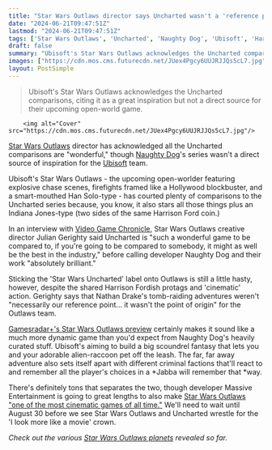 ```yaml
---
title: "Star Wars Outlaws director says Uncharted wasn't a 'reference point,' but 'if you're going to be compared to somebody, it might as well be the best'"
date: "2024-06-21T09:47:51Z"
lastmod: "2024-06-21T09:47:51Z"
tags: ['Star Wars Outlaws', 'Uncharted', 'Naughty Dog', 'Ubisoft', 'Harrison Ford', 'Massive Entertainment']
draft: false
summary: "Ubisoft's Star Wars Outlaws acknowledges the Uncharted comparisons, citing it as a great inspiration but not a direct source for their upcoming open-world game."
images: ["https://cdn.mos.cms.futurecdn.net/JUex4Pgcy6UUJRJJQs5cL7.jpg"]
layout: PostSimple
---
```

> Ubisoft's Star Wars Outlaws acknowledges the Uncharted comparisons, citing it as a great inspiration but not a direct source for their upcoming open-world game.


        <img alt="Cover" src="https://cdn.mos.cms.futurecdn.net/JUex4Pgcy6UUJRJJQs5cL7.jpg"/>
        
[Star Wars Outlaws](https://www.gamesradar.com/star-wars-outlaws-guide/) director has acknowledged all the Uncharted comparisons are "wonderful," though [Naughty Dog](https://www.gamesradar.com/tag/naughty-dog/)'s series wasn't a direct source of inspiration for the [Ubisoft](https://www.gamesradar.com/tag/ubisoft/) team.

Ubisoft's Star Wars Outlaws - the upcoming open-worlder featuring explosive chase scenes, firefights framed like a Hollywood blockbuster, and a smart-mouthed Han Solo-type - has courted plenty of comparisons to the Uncharted series because, you know, it also stars all those things plus an Indiana Jones-type (two sides of the same Harrison Ford coin.)

In an interview with [Video Game Chronicle](https://www.videogameschronicle.com/features/interviews/star-wars-outlaws-interview-uncharted-is-a-wonderful-game-to-be-compared-to/), Star Wars Outlaws creative director Julian Gerighty said Uncharted is "such a wonderful game to be compared to, if you're going to be compared to somebody, it might as well be the best in the industry," before calling developer Naughty Dog and their work "absolutely brilliant." 

Sticking the 'Star Wars Uncharted' label onto Outlaws is still a little hasty, however, despite the shared Harrison Fordish protags and 'cinematic' action. Gerighty says that Nathan Drake's tomb-raiding adventures weren't "necessarily our reference point... it wasn't the point of origin" for the Outlaws team.

[Gamesradar+'s Star Wars Outlaws preview](https://www.gamesradar.com/games/rpg/star-wars-outlaws-preview-june-2024/) certainly makes it sound like a much more dynamic game than you'd expect from Naughty Dog's heavily curated stuff. Ubisoft's aiming to build a big scoundrel fantasy that lets you and your adorable alien-raccoon pet off the leash. The far, far away adventure also sets itself apart with different criminal factions that'll react to and remember all the player's choices in a *Jabba will remember that *way.

There's definitely tons that separates the two, though developer Massive Entertainment is going to great lengths to also make [Star Wars Outlaws "one of the most cinematic games of all time."](https://www.gamesradar.com/star-wars-outlaws-defaults-to-ultrawide-to-make-it-one-of-the-most-cinematic-games-of-all-time/) We'll need to wait until August 30 before we see Star Wars Outlaws and Uncharted wrestle for the 'I look more like a movie' crown.

*Check out the various *[<em>Star Wars Outlaws planets</em>](https://www.gamesradar.com/games/action/star-wars-outlaws-planets/)* revealed so far.*
        
